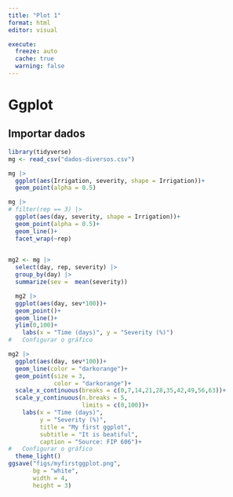 ```yaml
---
title: "Plot 1"
format: html
editor: visual

execute: 
  freeze: auto
  cache: true
  warning: false
---
```


# Ggplot

## Importar dados

```r
library(tidyverse)
mg <- read_csv("dados-diversos.csv")

mg |> 
  ggplot(aes(Irrigation, severity, shape = Irrigation))+
  geom_point(alpha = 0.5)

```

```r
mg |> 
# filter(rep == 3) |> 
  ggplot(aes(day, severity, shape = Irrigation))+
  geom_point(alpha = 0.5)+
  geom_line()+
  facet_wrap(~rep)
  

```

```r
mg2 <- mg |> 
  select(day, rep, severity) |> 
  group_by(day) |> 
  summarize(sev =  mean(severity))

  mg2 |> 
  ggplot(aes(day, sev*100))+
  geom_point()+
  geom_line()+
  ylim(0,100)+
    labs(x = "Time (days)", y = "Severity (%)")
#   Configurar o gráfico
```

```r
mg2 |> 
  ggplot(aes(day, sev*100))+
  geom_line(color = "darkorange")+
  geom_point(size = 3, 
             color = "darkorange")+
  scale_x_continuous(breaks = c(0,7,14,21,28,35,42,49,56,63))+
  scale_y_continuous(n.breaks = 5, 
                     limits = c(0,100))+
    labs(x = "Time (days)", 
         y = "Severity (%)", 
         title = "My first ggplot", 
         subtitle = "It is beatiful", 
         caption = "Source: FIP 606")+
#   Configurar o gráfico
  theme_light()
ggsave("figs/myfirstggplot.png",
       bg = "white",
       width = 4,
       height = 3)
```
